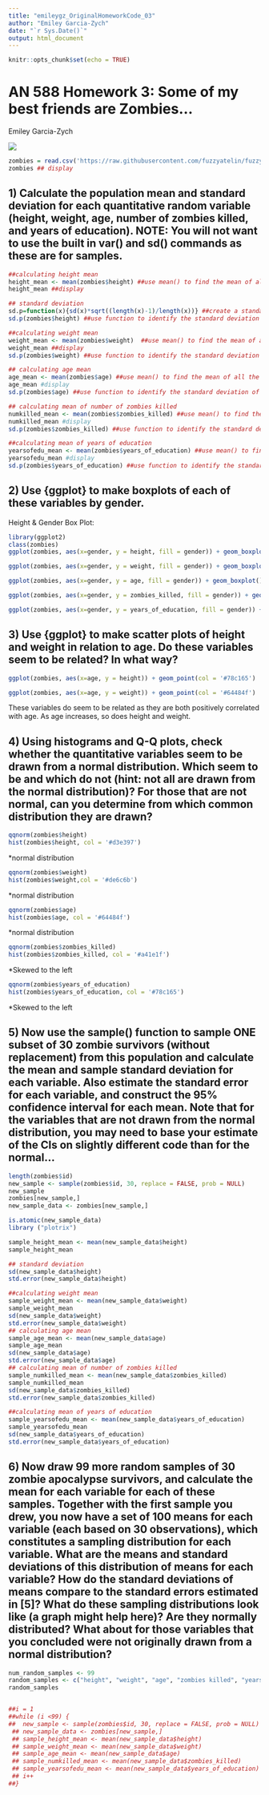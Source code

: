 ```yaml
---
title: "emileygz_OriginalHomeworkCode_03"
author: "Emiley Garcia-Zych"
date: "`r Sys.Date()`"
output: html_document
---
```


```r
knitr::opts_chunk$set(echo = TRUE)
```


# AN 588 Homework 3: Some of my best friends are Zombies...

Emiley Garcia-Zych

![](https://i.pinimg.com/originals/78/5d/ea/785dea225929ab34ca9f663af246d862.png)

```r
zombies = read.csv('https://raw.githubusercontent.com/fuzzyatelin/fuzzyatelin.github.io/master/AN588_Fall23/zombies.csv') ##load file into zombies data frame...
zombies ## display
```

## 1) Calculate the population mean and standard deviation for each quantitative random variable (height, weight, age, number of zombies killed, and years of education). NOTE: You will not want to use the built in var() and sd() commands as these are for samples.

```r

##calculating height mean
height_mean <- mean(zombies$height) ##use mean() to find the mean of all the heights in the zombie data frame
height_mean ##display

## standard deviation
sd.p=function(x){sd(x)*sqrt((length(x)-1)/length(x))} ##create a standard deviation of population function
sd.p(zombies$height) ##use function to identify the standard deviation of population of all the heights...

##calculating weight mean
weight_mean <- mean(zombies$weight)  ##use mean() to find the mean of all the weights in the zombie data frame
weight_mean ##display
sd.p(zombies$weight) ##use function to identify the standard deviation of population of all the weights

## calculating age mean
age_mean <- mean(zombies$age) ##use mean() to find the mean of all the ages in the zombie data frame
age_mean #display
sd.p(zombies$age) ##use function to identify the standard deviation of population of all the ages

## calculating mean of number of zombies killed
numkilled_mean <- mean(zombies$zombies_killed) ##use mean() to find the mean of all the zombies killed in the zombie data frame
numkilled_mean #display
sd.p(zombies$zombies_killed) ##use function to identify the standard deviation of population of all the zombies killed

##calculating mean of years of education
yearsofedu_mean <- mean(zombies$years_of_education) ##use mean() to find the mean of all the years of education in the zombie data frame
yearsofedu_mean #display
sd.p(zombies$years_of_education) ##use function to identify the standard deviation of population of all the years of education
```

## 2) Use {ggplot} to make boxplots of each of these variables by gender.

Height & Gender Box Plot:

```r
library(ggplot2)
class(zombies)
ggplot(zombies, aes(x=gender, y = height, fill = gender)) + geom_boxplot() + stat_summary(fun = "mean", geom = "point", shape = 8, size = 2, color = "white") ##use ggplot box plot function. Change y to each variable as you go down. 
```

```r
ggplot(zombies, aes(x=gender, y = weight, fill = gender)) + geom_boxplot() + stat_summary(fun = "mean", geom = "point", shape = 8, size = 2, color = "white")
```

```r
ggplot(zombies, aes(x=gender, y = age, fill = gender)) + geom_boxplot() + stat_summary(fun = "mean", geom = "point", shape = 8, size = 2, color = "white")
```

```r
ggplot(zombies, aes(x=gender, y = zombies_killed, fill = gender)) + geom_boxplot() + stat_summary(fun = "mean", geom = "point", shape = 8, size = 2, color = "white")
```

```r
ggplot(zombies, aes(x=gender, y = years_of_education, fill = gender)) + geom_boxplot() + stat_summary(fun = "mean", geom = "point", shape = 8, size = 2, color = "white")
```

## 3) Use {ggplot} to make scatter plots of height and weight in relation to age. Do these variables seem to be related? In what way?

```r
ggplot(zombies, aes(x=age, y = height)) + geom_point(col = '#78c165')

ggplot(zombies, aes(x=age, y = weight)) + geom_point(col = '#64484f')
```

These variables do seem to be related as they are both positively correlated with age. As age increases, so does height and weight.

## 4) Using histograms and Q-Q plots, check whether the quantitative variables seem to be drawn from a normal distribution. Which seem to be and which do not (hint: not all are drawn from the normal distribution)? For those that are not normal, can you determine from which common distribution they are drawn?

```r
qqnorm(zombies$height)
hist(zombies$height, col = '#d3e397')
```

\*normal distribution

```r
qqnorm(zombies$weight)
hist(zombies$weight,col = '#de6c6b')
```

\*normal distribution

```r
qqnorm(zombies$age)
hist(zombies$age, col = '#64484f')

```

\*normal distribution

```r
qqnorm(zombies$zombies_killed)
hist(zombies$zombies_killed, col = '#a41e1f')

```

\*Skewed to the left

```r
qqnorm(zombies$years_of_education)
hist(zombies$years_of_education, col = '#78c165')

```

\*Skewed to the left

## 5) Now use the sample() function to sample ONE subset of 30 zombie survivors (without replacement) from this population and calculate the mean and sample standard deviation for each variable. Also estimate the standard error for each variable, and construct the 95% confidence interval for each mean. Note that for the variables that are not drawn from the normal distribution, you may need to base your estimate of the CIs on slightly different code than for the normal...

```r
length(zombies$id)
new_sample <- sample(zombies$id, 30, replace = FALSE, prob = NULL)
new_sample
zombies[new_sample,]
new_sample_data <- zombies[new_sample,]
```


```r
is.atomic(new_sample_data)
library ("plotrix")

sample_height_mean <- mean(new_sample_data$height)
sample_height_mean

## standard deviation
sd(new_sample_data$height)
std.error(new_sample_data$height)

##calculating weight mean
sample_weight_mean <- mean(new_sample_data$weight)
sample_weight_mean
sd(new_sample_data$weight)
std.error(new_sample_data$weight)
## calculating age mean
sample_age_mean <- mean(new_sample_data$age)
sample_age_mean
sd(new_sample_data$age)
std.error(new_sample_data$age)
## calculating mean of number of zombies killed
sample_numkilled_mean <- mean(new_sample_data$zombies_killed)
sample_numkilled_mean
sd(new_sample_data$zombies_killed)
std.error(new_sample_data$zombies_killed)

##calculating mean of years of education
sample_yearsofedu_mean <- mean(new_sample_data$years_of_education)
sample_yearsofedu_mean
sd(new_sample_data$years_of_education)
std.error(new_sample_data$years_of_education)
```

## 6) Now draw 99 more random samples of 30 zombie apocalypse survivors, and calculate the mean for each variable for each of these samples. Together with the first sample you drew, you now have a set of 100 means for each variable (each based on 30 observations), which constitutes a sampling distribution for each variable. What are the means and standard deviations of this distribution of means for each variable? How do the standard deviations of means compare to the standard errors estimated in [5]? What do these sampling distributions look like (a graph might help here)? Are they normally distributed? What about for those variables that you concluded were not originally drawn from a normal distribution?

```r
num_random_samples <- 99
random_samples <- c("height", "weight", "age", "zombies killed", "years of education")
random_samples


##i = 1
##while (i <99) {
##  new_sample <- sample(zombies$id, 30, replace = FALSE, prob = NULL)
 ## new_sample_data <- zombies[new_sample,]
 ## sample_height_mean <- mean(new_sample_data$height)
 ## sample_weight_mean <- mean(new_sample_data$weight)
 ## sample_age_mean <- mean(new_sample_data$age)
 ## sample_numkilled_mean <- mean(new_sample_data$zombies_killed)
 ## sample_yearsofedu_mean <- mean(new_sample_data$years_of_education)
 ## i++
##}

```
